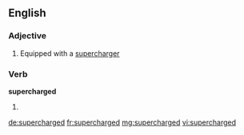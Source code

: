 ==English==

===Adjective===
{{en-adj|-}}

# Equipped with a [[supercharger]]

===Verb===
'''supercharged'''

# {{en-past of|supercharge}}

[[de:supercharged]]
[[fr:supercharged]]
[[mg:supercharged]]
[[vi:supercharged]]